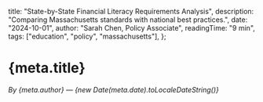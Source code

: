   title: "State-by-State Financial Literacy Requirements Analysis",
  description: "Comparing Massachusetts standards with national best practices.",
  date: "2024-10-01",
  author: "Sarah Chen, Policy Associate",
  readingTime: "9 min",
  tags: ["education", "policy", "massachusetts"],
};


# {meta.title}

*By {meta.author} — {new Date(meta.date).toLocaleDateString()}*

